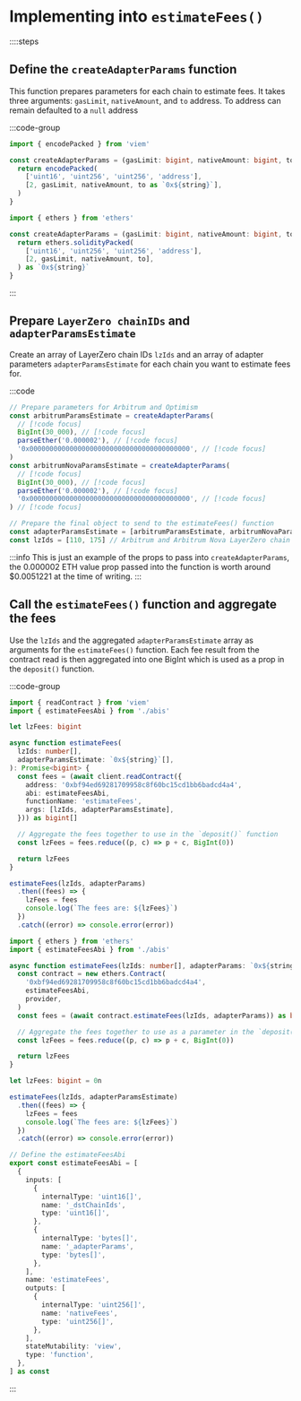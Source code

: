 # Implementing into `estimateFees()`

::::steps

## Define the `createAdapterParams` function

This function prepares parameters for each chain to estimate fees. It takes three arguments: `gasLimit`, `nativeAmount`, and `to` address. To address can remain defaulted to a `null` address

:::code-group

```ts [viem]
import { encodePacked } from 'viem'

const createAdapterParams = (gasLimit: bigint, nativeAmount: bigint, to: string) => {
  return encodePacked(
    ['uint16', 'uint256', 'uint256', 'address'],
    [2, gasLimit, nativeAmount, to as `0x${string}`],
  )
}
```

```ts [ethers]
import { ethers } from 'ethers'

const createAdapterParams = (gasLimit: bigint, nativeAmount: bigint, to: string) => {
  return ethers.solidityPacked(
    ['uint16', 'uint256', 'uint256', 'address'],
    [2, gasLimit, nativeAmount, to],
  ) as `0x${string}`
}
```

:::

## Prepare `LayerZero chainIDs` and `adapterParamsEstimate`

Create an array of LayerZero chain IDs `lzIds` and an array of adapter parameters `adapterParamsEstimate` for each chain you want to estimate fees for.

:::code

```ts [viem]
// Prepare parameters for Arbitrum and Optimism
const arbitrumParamsEstimate = createAdapterParams(
  // [!code focus]
  BigInt(30_000), // [!code focus]
  parseEther('0.000002'), // [!code focus]
  '0x0000000000000000000000000000000000000000', // [!code focus]
)
const arbitrumNovaParamsEstimate = createAdapterParams(
  // [!code focus]
  BigInt(30_000), // [!code focus]
  parseEther('0.000002'), // [!code focus]
  '0x0000000000000000000000000000000000000000', // [!code focus]
) // [!code focus]

// Prepare the final object to send to the estimateFees() function
const adapterParamsEstimate = [arbitrumParamsEstimate, arbitrumNovaParamsEstimate] // [!code focus]
const lzIds = [110, 175] // Arbitrum and Arbitrum Nova LayerZero chain IDs  // [!code focus]
```

:::info
This is just an example of the props to pass into `createAdapterParams`, the 0.000002 ETH value prop passed into the function is worth around $0.0051221 at the time of writing.
:::

## Call the `estimateFees()` function and aggregate the fees

Use the `lzIds` and the aggregated `adapterParamsEstimate` array as arguments for the `estimateFees()` function. Each fee result from the contract read is then aggregated into one BigInt which is used as a prop in the `deposit()` function.

:::code-group

```ts [viem]
import { readContract } from 'viem'
import { estimateFeesAbi } from './abis'

let lzFees: bigint

async function estimateFees(
  lzIds: number[],
  adapterParamsEstimate: `0x${string}`[],
): Promise<bigint> {
  const fees = (await client.readContract({
    address: '0xbf94ed69281709958c8f60bc15cd1bb6badcd4a4',
    abi: estimateFeesAbi,
    functionName: 'estimateFees',
    args: [lzIds, adapterParamsEstimate],
  })) as bigint[]

  // Aggregate the fees together to use in the `deposit()` function
  const lzFees = fees.reduce((p, c) => p + c, BigInt(0))

  return lzFees
}

estimateFees(lzIds, adapterParams)
  .then((fees) => {
    lzFees = fees
    console.log(`The fees are: ${lzFees}`)
  })
  .catch((error) => console.error(error))
```

```ts [ethers]
import { ethers } from 'ethers'
import { estimateFeesAbi } from './abis'

async function estimateFees(lzIds: number[], adapterParams: `0x${string}`[]): Promise<bigint> {
  const contract = new ethers.Contract(
    '0xbf94ed69281709958c8f60bc15cd1bb6badcd4a4',
    estimateFeesAbi,
    provider,
  )
  const fees = (await contract.estimateFees(lzIds, adapterParams)) as bigint[]

  // Aggregate the fees together to use as a parameter in the `deposit()` function
  const lzFees = fees.reduce((p, c) => p + c, BigInt(0))

  return lzFees
}

let lzFees: bigint = 0n

estimateFees(lzIds, adapterParamsEstimate)
  .then((fees) => {
    lzFees = fees
    console.log(`The fees are: ${lzFees}`)
  })
  .catch((error) => console.error(error))
```

```ts [abi.ts]
// Define the estimateFeesAbi
export const estimateFeesAbi = [
  {
    inputs: [
      {
        internalType: 'uint16[]',
        name: '_dstChainIds',
        type: 'uint16[]',
      },
      {
        internalType: 'bytes[]',
        name: '_adapterParams',
        type: 'bytes[]',
      },
    ],
    name: 'estimateFees',
    outputs: [
      {
        internalType: 'uint256[]',
        name: 'nativeFees',
        type: 'uint256[]',
      },
    ],
    stateMutability: 'view',
    type: 'function',
  },
] as const
```

:::
